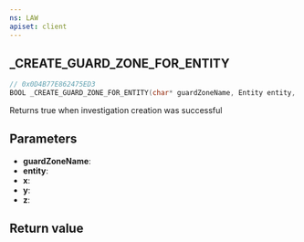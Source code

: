 ```yaml
---
ns: LAW
apiset: client
---
```

## _CREATE_GUARD_ZONE_FOR_ENTITY

```c
// 0x0D4B77E862475ED3
BOOL _CREATE_GUARD_ZONE_FOR_ENTITY(char* guardZoneName, Entity entity, float x, float y, float z);
```

Returns true when investigation creation was successful

## Parameters
* **guardZoneName**:
* **entity**:
* **x**:
* **y**:
* **z**:

## Return value